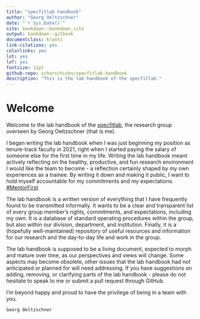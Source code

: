```yaml
--- 
title: "specfitlab handbook"
author: "Georg Oeltzschner"
date: "`r Sys.Date()`"
site: bookdown::bookdown_site
output: bookdown::gitbook
documentclass: krantz
link-citations: yes
colorlinks: yes
lot: yes
lof: yes
fontsize: 12pt
github-repo: schorschinho/specfitlab-handbook
description: "This is the lab handbook of the specfitlab."
---
```


# Welcome {-}

Welcome to the lab handbook of the [specfitlab](https://www.specfitlab.com), the research group overseen by Georg Oeltzschner (that is me).

I began writing the lab handbook when I was just beginning my position as tenure-track faculty in 2021, right when I started paying the salary of someone else for the first time in my life. Writing the lab handbook meant actively reflecting on the healthy, productive, and fun research environment I would like the team to become - a reflection certainly shaped by my own experiences as a trainee. By writing it down and making it public, I want to hold myself accountable for my commitments and my expectations. [#MentorFirst](https://mentorfirst.org/)

The lab handbook is a written version of everything that I have frequently found to be transmitted informally. It wants to be a clear and transparent list of every group member's rights, commitments, and expectations, including my own. It is a database of standard operating procedures within the group, but also within our division, department, and institution. Finally, it is a (hopefully well-maintained) repository of useful resources and information for our research and the day-to-day life and work in the group.

The lab handbook is supposed to be a living document, expected to morph and mature over time, as our perspectives and views will change. Some aspects may become obsolete, other issues that the lab handbook had not anticipated or planned for will need addressing. If you have suggestions on adding, removing, or clarifying parts of the lab handbook - please do not hesitate to speak to me or submit a pull request through GitHub.

I'm beyond happy and proud to have the privilege of being in a team with you.

```block2
Georg Oeltzschner
```
